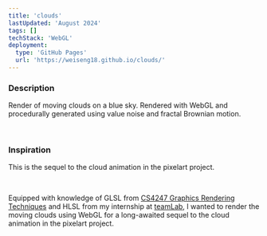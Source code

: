 ```yaml
---
title: 'clouds'
lastUpdated: 'August 2024'
tags: []
techStack: 'WebGL'
deployment:
  type: 'GitHub Pages'
  url: 'https://weiseng18.github.io/clouds/'
---
```


### Description

Render of moving clouds on a blue sky. Rendered with WebGL and procedurally generated using value noise and fractal Brownian motion.

<CenteredImage src="../clouds/cloud.gif" alt="Cloud animation with shaders" />
<br />

### Inspiration

This is the sequel to the cloud animation in the <InternalLink href="./pixelart">pixelart</InternalLink> project.

<CenteredImage
  src="../pixelart/cloud.gif"
  alt="Cloud animation in pixelart"
  width="300px"
/>
<br />

Equipped with knowledge of GLSL from [CS4247 Graphics Rendering Techniques](https://nusmods.com/courses/CS4247/graphics-rendering-techniques) and HLSL from my internship at [teamLab](teamlab.art), I wanted to render the moving clouds using WebGL for a long-awaited sequel to the cloud animation in the pixelart project.
